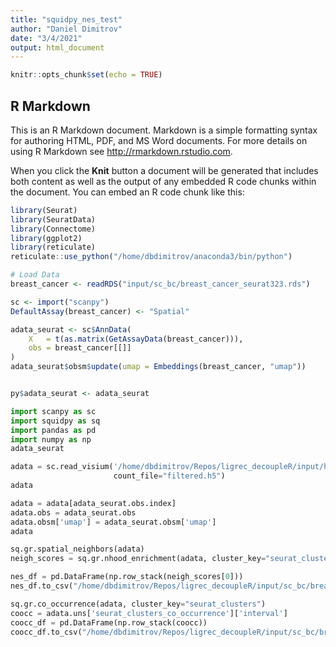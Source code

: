 ```yaml
---
title: "squidpy_nes_test"
author: "Daniel Dimitrov"
date: "3/4/2021"
output: html_document
---
```


```r
knitr::opts_chunk$set(echo = TRUE)
```

## R Markdown

This is an R Markdown document. Markdown is a simple formatting syntax for authoring HTML, PDF, and MS Word documents. For more details on using R Markdown see <http://rmarkdown.rstudio.com>.

When you click the **Knit** button a document will be generated that includes both content as well as the output of any embedded R code chunks within the document. You can embed an R code chunk like this:



```r
library(Seurat)
library(SeuratData)
library(Connectome)
library(ggplot2)
library(reticulate)
reticulate::use_python("/home/dbdimitrov/anaconda3/bin/python")
```


```r
# Load Data
breast_cancer <- readRDS("input/sc_bc/breast_cancer_seurat323.rds")
```


```r
sc <- import("scanpy")
DefaultAssay(breast_cancer) <- "Spatial"

adata_seurat <- sc$AnnData(
    X   = t(as.matrix(GetAssayData(breast_cancer))),
    obs = breast_cancer[[]]
)
adata_seurat$obsm$update(umap = Embeddings(breast_cancer, "umap"))


py$adata_seurat <- adata_seurat
```

```python
import scanpy as sc
import squidpy as sq
import pandas as pd
import numpy as np
adata_seurat
```


```python
adata = sc.read_visium('/home/dbdimitrov/Repos/ligrec_decoupleR/input/human_breast_cancer',
                       count_file="filtered.h5")
adata
```



```python
adata = adata[adata_seurat.obs.index]
adata.obs = adata_seurat.obs
adata.obsm['umap'] = adata_seurat.obsm['umap']
adata
```
```python
sq.gr.spatial_neighbors(adata)
neigh_scores = sq.gr.nhood_enrichment(adata, cluster_key="seurat_clusters", copy = True)
```

```python
nes_df = pd.DataFrame(np.row_stack(neigh_scores[0]))
nes_df.to_csv("/home/dbdimitrov/Repos/ligrec_decoupleR/input/sc_bc/breast_cancer_NES.csv")
```


```python
sq.gr.co_occurrence(adata, cluster_key="seurat_clusters")
coocc = adata.uns['seurat_clusters_co_occurrence']['interval']
coocc_df = pd.DataFrame(np.row_stack(coocc))
coocc_df.to_csv("/home/dbdimitrov/Repos/ligrec_decoupleR/input/sc_bc/breast_cancer_COOCC.csv")
```
